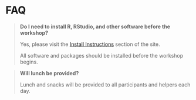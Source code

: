 # FAQ

> **Do I need to install R, RStudio, and other software before the workshop?**
>
> Yes, please visit the [Install Instructions](installation.html) section of the site.
>
> All software and packages should be installed before the workshop begins.

> **Will lunch be provided?**
>
> Lunch and snacks will be provided to all participants and helpers each day.